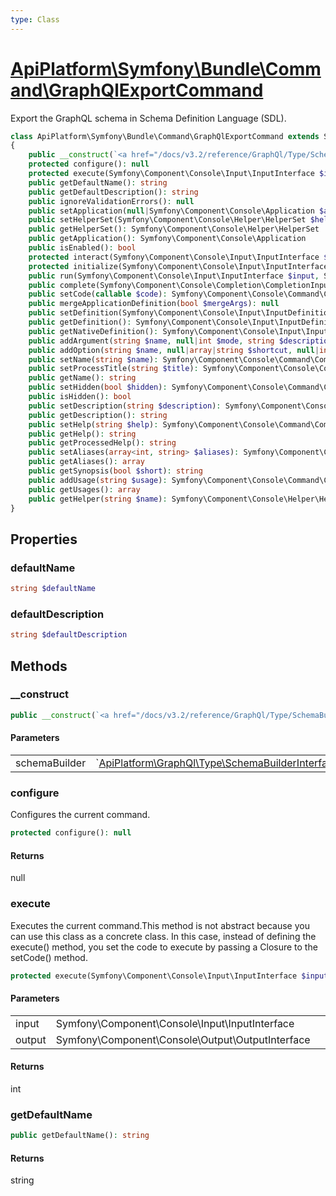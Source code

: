 ```yaml
---
type: Class
---
```


# [ApiPlatform\Symfony\Bundle\Command\GraphQlExportCommand](/docs/v3.2/reference/Symfony/Bundle/Command/GraphQlExportCommand)

Export the GraphQL schema in Schema Definition Language (SDL).


```php
class ApiPlatform\Symfony\Bundle\Command\GraphQlExportCommand extends Symfony\Component\Console\Command\Command
{
    public __construct(`<a href="/docs/v3.2/reference/GraphQl/Type/SchemaBuilderInterface">ApiPlatform\GraphQl\Type\SchemaBuilderInterface</a>` $schemaBuilder)
    protected configure(): null
    protected execute(Symfony\Component\Console\Input\InputInterface $input, Symfony\Component\Console\Output\OutputInterface $output): int
    public getDefaultName(): string
    public getDefaultDescription(): string
    public ignoreValidationErrors(): null
    public setApplication(null|Symfony\Component\Console\Application $application): null
    public setHelperSet(Symfony\Component\Console\Helper\HelperSet $helperSet): null
    public getHelperSet(): Symfony\Component\Console\Helper\HelperSet
    public getApplication(): Symfony\Component\Console\Application
    public isEnabled(): bool
    protected interact(Symfony\Component\Console\Input\InputInterface $input, Symfony\Component\Console\Output\OutputInterface $output): null
    protected initialize(Symfony\Component\Console\Input\InputInterface $input, Symfony\Component\Console\Output\OutputInterface $output): null
    public run(Symfony\Component\Console\Input\InputInterface $input, Symfony\Component\Console\Output\OutputInterface $output): int
    public complete(Symfony\Component\Console\Completion\CompletionInput $input, Symfony\Component\Console\Completion\CompletionSuggestions $suggestions): null
    public setCode(callable $code): Symfony\Component\Console\Command\Command
    public mergeApplicationDefinition(bool $mergeArgs): null
    public setDefinition(Symfony\Component\Console\Input\InputDefinition|array $definition): Symfony\Component\Console\Command\Command
    public getDefinition(): Symfony\Component\Console\Input\InputDefinition
    public getNativeDefinition(): Symfony\Component\Console\Input\InputDefinition
    public addArgument(string $name, null|int $mode, string $description, $default): Symfony\Component\Console\Command\Command
    public addOption(string $name, null|array|string $shortcut, null|int $mode, string $description, $default): Symfony\Component\Console\Command\Command
    public setName(string $name): Symfony\Component\Console\Command\Command
    public setProcessTitle(string $title): Symfony\Component\Console\Command\Command
    public getName(): string
    public setHidden(bool $hidden): Symfony\Component\Console\Command\Command
    public isHidden(): bool
    public setDescription(string $description): Symfony\Component\Console\Command\Command
    public getDescription(): string
    public setHelp(string $help): Symfony\Component\Console\Command\Command
    public getHelp(): string
    public getProcessedHelp(): string
    public setAliases(array<int, string> $aliases): Symfony\Component\Console\Command\Command
    public getAliases(): array
    public getSynopsis(bool $short): string
    public addUsage(string $usage): Symfony\Component\Console\Command\Command
    public getUsages(): array
    public getHelper(string $name): Symfony\Component\Console\Helper\HelperInterface
}
```
## Properties
### defaultName

```php
string $defaultName
```




### defaultDescription

```php
string $defaultDescription
```




## Methods

### __construct



```php
public __construct(`<a href="/docs/v3.2/reference/GraphQl/Type/SchemaBuilderInterface">ApiPlatform\GraphQl\Type\SchemaBuilderInterface</a>` $schemaBuilder)
```

#### Parameters

<table><tbody>
<tr><td>schemaBuilder</td><td>`<a href="/docs/v3.2/reference/GraphQl/Type/SchemaBuilderInterface">ApiPlatform\GraphQl\Type\SchemaBuilderInterface</a>`</td><td></td></tr>
</tbody>
</table>

### configure

Configures the current command.

```php
protected configure(): null
```

#### Returns

null

### execute

Executes the current command.This method is not abstract because you can use this class
as a concrete class. In this case, instead of defining the
execute() method, you set the code to execute by passing
a Closure to the setCode() method.

```php
protected execute(Symfony\Component\Console\Input\InputInterface $input, Symfony\Component\Console\Output\OutputInterface $output): int
```

#### Parameters

<table><tbody>
<tr><td>input</td><td>Symfony\Component\Console\Input\InputInterface</td><td></td></tr><tr><td>output</td><td>Symfony\Component\Console\Output\OutputInterface</td><td></td></tr>
</tbody>
</table>

#### Returns

int

### getDefaultName



```php
public getDefaultName(): string
```

#### Returns

string
